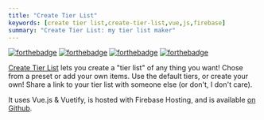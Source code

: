 ```yaml
---
title: "Create Tier List"
keywords: [create tier list,create-tier-list,vue,js,firebase]
summary: "Create Tier List: my tier list maker"
---
```


[![forthebadge](https://forthebadge.com/images/badges/uses-html.svg)](https://forthebadge.com) [![forthebadge](https://forthebadge.com/images/badges/uses-css.svg)](https://forthebadge.com) [![forthebadge](https://forthebadge.com/images/badges/uses-js.svg)](https://forthebadge.com) [![forthebadge](https://forthebadge.com/images/badges/made-with-vue.svg)](https://forthebadge.com)


[Create Tier List](https://createtierlist.web.app/) lets you create a "tier list" of any thing you want! Chose from a preset or add your own items. Use the default tiers, or create your own! Share a link to your tier list with someone else (or don't, I don't care).  

It uses Vue.js & Vuetify, is hosted with Firebase Hosting, and is available [on Github](https://github.com/realprogrammer5000/createtierlist). 
